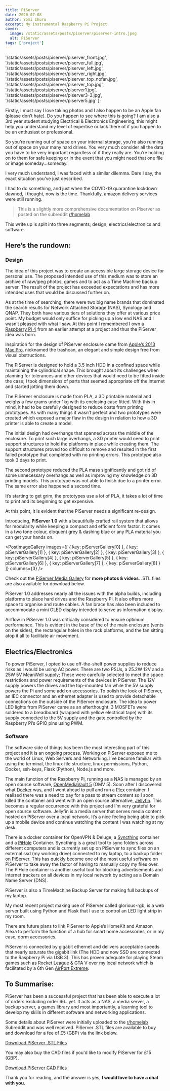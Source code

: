 ```yaml
---
title: PiServer
date: 2020-07-08
author: Yomi Ikuru
excerpt: My instrumental Raspberry Pi Project
cover:
  image: /static/assets/posts/piserver/piserver-intro.jpeg
  alt: PiServer
tags: ['project']
---
```




  '/static/assets/posts/piserver/piserver_front.jpg',
  '/static/assets/posts/piserver/piserver_full.jpg',
  '/static/assets/posts/piserver/piserver_left.jpg',
  '/static/assets/posts/piserver/piserver_right.jpg',
  '/static/assets/posts/piserver/piserver_top_nofan.jpg',
  '/static/assets/posts/piserver/piserver_top.jpg',
  '/static/assets/posts/piserver/piserver1.jpg',
  '/static/assets/posts/piserver/piserver3-3.jpg',
  '/static/assets/posts/piserver/piserver5.jpg'
];

Firstly, I must say I love taking photos and I also happen to be an Apple fan (please don’t hate). Do you happen to see where this is going? I am also a 3rd year student studying Electrical & Electronics Engineering, this might help you understand my level of expertise or lack there of if you happen to be an enthusiast or professional.

So you’re running out of space on your internal storage, you’re also running out of space on your many hard drives. You very much consider all the data you have to be very important regardless of if they really are. You’re holding on to them for safe keeping or in the event that you might need that one file or image someday…someday.

I very much understand, I was faced with a similar dilemma. Dare I say, the exact situation you’ve just described.

I had to do something, and just when the COVID-19 quarantine lockdown dawned, I thought, now is the time. Thankfully, amazon delivery services were still running.

> This is a slightly more comprehensive documentation on Piserver as posted on the subreddit [r/homelab](https://www.reddit.com/r/homelab/comments/gjm2or/my_first_mini_uni_home_server_putting_the)

This write up is split into three segments; design, electrics/electronics and software.

## Here’s the rundown:

### Design

The idea of this project was to create an accessible large storage device for personal use. The proposed intended use of this medium was to store an archive of raw/jpeg photos, games and to act as a Time Machine backup server. The result of the project has exceeded expectations and has more intended uses that would be discussed further on.

As at the time of searching, there were two big name brands that dominated the search results for Network Attached Storage (NAS), Synology and QNAP. They both have various tiers of solutions they offer at various price point. My budget would only suffice for picking up a low end NAS and I wasn’t pleased with what I saw. At this point I remembered I own a [Raspberry Pi 4](https://www.raspberrypi.org) from an earlier attempt at a project and thus the PiServer idea was born.

<PostImage
  key={raspberryPiImage}
  alt="Raspberry Pi 4 SBC (Single-Board Computer)"
  maxWidth="600px"
/>

Inspiration for the design of PiServer enclosure came from [Apple’s 2013 Mac Pro](https://www.apple.com/mac-pro-2013/specs), nicknamed the trashcan, an elegant and simple design free from visual obstructions.

<PostImage key={macProImage} alt="Apple Mac Pro 2013" />

The PiServer is designed to hold a 3.5 inch HDD in a confined space while maintaining the cylindrical shape. This brought about its challenges when planning for tolerances and other devices that would need to be fitted inside the case; I took dimensions of parts that seemed appropriate off the internet and started jotting them down.

The PiServer enclosure is made from PLA, a 3D printable material and weighs a few grams under 1kg with its enclosing case fitted. With this in mind, it had to be carefully designed to reduce costs from printing prototypes. As with many things it wasn’t perfect and two prototypes were created which exposed a major flaw in the design in relation to how a 3D printer is able to create a model.

The initial design had overhangs that spanned across the middle of the enclosure. To print such large overhangs, a 3D printer would need to print support structures to hold the platforms in place while creating them. The support structures proved too difficult to remove and resulted in the first failed prototype that completed with no printing errors. This prototype also took 3 days to print.

<PostImage key={failedPrototypeImage} alt="Failed prototype due to hard-to-remove supports" />

The second prototype reduced the PLA mass significantly and got rid of some unnecessary overhangs as well as improving my knowledge on 3D printing models. This prototype was not able to finish due to a printer error. The same error also happened a second time.

<PostImage key={scrapsImage} alt="Scrap corner" />

It’s starting to get grim, the prototypes use a lot of PLA, it takes a lot of time to print and its beginning to get expensive.

At this point, it is evident that the PiServer needs a significant re-design.

Introducing, **PiServer 1.0** with a beautifully crafted rail system that allows for modularity while keeping a compact and efficient form factor. It comes in a two tone colour, eloquent grey & dashing blue or any PLA material you can get your hands on.

<PostImageGallery
  images={[
    { key: piServerGallery[0] },
    { key: piServerGallery[1] },
    { key: piServerGallery[2] },
    { key: piServerGallery[3] },
    { key: piServerGallery[4] },
    { key: piServerGallery[5] },
    { key: piServerGallery[6] },
    { key: piServerGallery[7] },
    { key: piServerGallery[8] }
  ]}
  columns={3}
/>

Check out the [PiServer Media Gallery](/piserver-gallery) for **more photos & videos**.
.STL files are also available for download below.

PiServer 1.0 addresses nearly all the issues with the alpha builds, including platforms to place hard drives and the Raspberry Pi. It also offers more space to organise and route cables. A fan brace has also been included to accommodate a mini OLED display intended to serve as information display.

Airflow in PiServer 1.0 was critically considered to ensure optimum performance. This is evident in the base of the of the main enclosure (vents on the sides), the rectangular holes in the rack platforms, and the fan sitting atop it all to facilitate air movement.

## Electrics/Electronics

To power PiServer, I opted to use off-the-shelf power supplies to reduce risks as I would be using AC power. There are two PSUs, a 25.2W 12V and a 25W 5V MeanWell supply; These were carefully selected to meet the space restrictions and power requirements of the devices in PiServer. The 12V supply powers the drives and the top-mounted fan while the 5V supply powers the Pi and some add on accessories. To polish the look of PiServer, an IEC connector and an ethernet adapter is used to provide detachable connections on the outside of the PiServer enclosure. The idea to power LED lights from PiServer came as an afterthought. 3 MOSFETs were soldered to a breadboard (wrapped with yellow electrical tape) with its supply connected to the 5V supply and the gate controlled by the Raspberry Pi’s GPIO pins using PWM.

<PostImage key={piServerCornerImage} alt="PiServer powering LED light strip" maxWidth="400px" />

### Software

The software side of things has been the most interesting part of this project and it is an ongoing process. Working on PiServer exposed me to the world of Linux, Web Servers and Networking. I’ve become familiar with using the terminal, the linux file structure, linux permissions, Python, Docker, ssh-keys, Flask (Python), Node.js and more.

The main function of the Raspberry Pi, running as a NAS is managed by an open source software, [OpenMediaVault 5](https://www.openmediavault.org) (OMV 5). Soon after I discovered what [Docker](https://www.docker.com) was, and I went ahead to pull and run a [Plex](https://www.plex.tv) container. I realised there was a need to pay for a pass to stream content so I soon killed the container and went with an open source alternative, [Jellyfin](https://jellyfin.org). This becomes a regular occurrence with this project and I’m very grateful for open source software. Jellyfin is a media server that serves media content hosted on PiServer over a local network. It’s a nice feeling being able to pick up a mobile device and continue watching the content I was watching at my desk.

There is a docker container for OpenVPN & Deluge, a [Syncthing](https://syncthing.net) container and a [PiHole](https://pi-hole.net) Container. Syncthing is a great tool to sync folders across different computers and is currently set up on PiServer to sync files on an external ssd (my working drive) connected to my laptop, to a backup folder on PiServer. This has quickly become one of the most useful software on PiServer to take away the factor of having to manually copy my files over. The PiHole container is another useful tool for blocking advertisements and internet trackers on all devices in my local network by acting as a Domain Name Server (DNS).

PiServer is also a TimeMachine Backup Server for making full backups of my laptop.

My most recent project making use of PiServer called glorious-rgb, is a web server built using Python and Flask that I use to control an LED light strip in my room.

<PostImage
  key={piServerRgbImage}
  alt="Glorious RGB web app to control an RGB LED light strip"
  maxWidth="300px"
/>

There are future plans to link PiServer to Apple’s HomeKit and Amazon Alexa to perform the function of a hub for smart home accessories, or in my case, dorm accessories.

PiServer is connected by gigabit ethernet and delivers acceptable speeds that nearly saturate the gigabit link (The HDD and now SSD are connected to the Raspberry Pi via USB 3). This has proven adequate for playing Steam games such as Rocket League & GTA V over my local network which is facilitated by a 6th Gen [AirPort Extreme](https://support.apple.com/kb/sp680?locale=en_GB).

## To Summarise:

PiServer has been a successful project that has been able to execute a lot of orders excluding order 66...yet. It acts as a NAS, a media server, a backup server, a games library and most importantly, a learning tool to develop my skills in different software and networking applications.

Some details about PiServer were initially uploaded to the [r/homelab](https://www.reddit.com/r/homelab/comments/gjm2or/my_first_mini_uni_home_server_putting_the) Subreddit and was well received. PiServer .STL files are available to buy and download for a fee of £5 (GBP) via the link below.

[Download PiServer .STL Files](https://shoppy.gg/product/kTflEvf)

You may also buy the CAD files if you'd like to modify PiServer for £15 (GBP).

[Download PiServer CAD Files](https://shoppy.gg/product/mUQiYFw)

Thank you for reading, and the answer is yes, **I would love to have a chat with you.**

